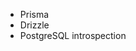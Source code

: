 

- Prisma <ComingSoonBadge />
- Drizzle <ComingSoonBadge />
- PostgreSQL introspection <ComingSoonBadge />